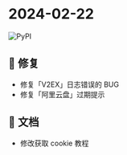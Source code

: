 # 2024-02-22

![PyPI](https://img.shields.io/badge/Pypi-v24.2.22-brightgreen)

## 🐛 修复

- 修复「V2EX」日志错误的 BUG
- 修复「阿里云盘」过期提示

## 📃 文档

- 修改获取 cookie 教程
